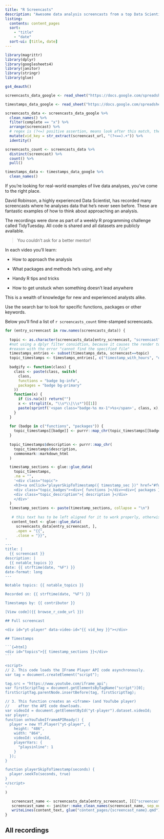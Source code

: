 ```yaml
---
title: "R Screencasts"
description: "Awesome data analysis screencasts from a top Data Scientist" 
listing:
  contents: content_pages
  sort:
    - "title"
    - "date"
  sort-ui: [title, date]
---
```


```r
library(magrittr)
library(dplyr)
library(googlesheets4)
library(janitor)
library(stringr)
library(glue)
```

```r
gs4_deauth()

screencasts_data_google <- read_sheet("https://docs.google.com/spreadsheets/d/1pjj_G9ncJZPGTYPkR1BYwzA6bhJoeTfY2fJeGKSbOKM/edit#gid=444382177", sheet = "Summary")

timestamps_data_google <- read_sheet("https://docs.google.com/spreadsheets/d/1pjj_G9ncJZPGTYPkR1BYwzA6bhJoeTfY2fJeGKSbOKM/edit#gid=444382177", sheet = "Screencasts")

screencasts_data <- screencasts_data_google %>% 
  clean_names() %>% 
  filter(complete == "x") %>% 
  arrange(screencast) %>% 
  # regex is (?<=) positive assertion, means look after this match, then the additional = is the things to match,and .+ is all characters except whitespace 
  mutate(vid_key = str_extract(screencast_url, "(?<==).+")) %>% 
  identity() 

screencasts_count <- screencasts_data %>% 
  distinct(screencast) %>% 
  count() %>% 
  pull()

timestamps_data <- timestamps_data_google %>% 
  clean_names()
```

If you're looking for real-world examples of live data analyses, you've come to the right place.

David Robinson, a highly experienced Data Scientist, has recorded many screencasts where he analyses data that he's never seen before. These are fantastic examples of how to think about approaching an analysis.

The recordings were done as part of a weekly R programming challenge called TidyTuesday. All code is shared and all datasets are publicly available.

> You couldn't ask for a better mentor!

In each video you'll learn:

- How to approach the analysis

- What packages and methods he's using, and why

- Handy R tips and tricks

- How to get unstuck when something doesn't lead anywhere   

This is a wealth of knowledge for new and experienced analysts alike. 

Use the search bar to look for specific functions, packages or other keywords. 

Below you'll find a list of `r screencasts_count`  time-stamped screencasts.

````r

for (entry_screencast in row.names(screencasts_data)) {
 
  topic <- as.character(screencasts_data[entry_screencast, "screencast"])
  #not using a dplyr filter considtion, because it causes the render to fail for some 
  #reason with the error "cannot find the specified file"
  timestamps_entries <- subset(timestamps_data, screencast==topic)
  topic_timestamps <- timestamps_entries[, c("timestamp_with_hours", "description", "functions", "packages", "timestamp_sec")]
  
  badgify <- function(class) {
    class <- paste(class, switch(
      class,
      functions = "badge bg-info",
      packages = "badge bg-primary"
    ))
    function(x) {
      if (is.na(x)) return("")
      x <- strsplit(x, "\\s*\\|\\s*")[[1]]
      paste(sprintf('<span class="badge-%s mx-1">%s</span>', class, x), collapse = "")
    }
  }
  
  for (badge in c("functions", "packages")) {
    topic_timestamps[[badge]] <- purrr::map_chr(topic_timestamps[[badge]], badgify(badge))
  }
  
  topic_timestamps$description <- purrr::map_chr(
    topic_timestamps$description,
    commonmark::markdown_html
  )

  timestamp_sections <- glue::glue_data(
    topic_timestamps,
    .na = "",
    '<div class="topic">
    <h3><a onClick="playerSkipToTimestamp({ timestamp_sec })" href="#full-screencast">{ timestamp_with_hours }</a></h3>
    <div class="topic_badges"><div>{ functions }</div><div>{ packages }</div></div>
    <div class="topic_description">{ description }</div>
    </div>'
  )
  timestamp_sections <- paste(timestamp_sections, collapse = "\n")
  
   # this text has to be left aligned for it to work properly, otherwise it gets tabbed and is not recognised as a yaml header. Might be because of the AS IS argument
   content_text <- glue::glue_data(
     screencasts_data[entry_screencast, ],
     .open = "{{",
     .close = "}}",
'
---
title: |
  {{ screencast }}
description: |
  {{ notable_topics }}
date: {{ strftime(date, "%F") }}
date-format: long
---

Notable topics: {{ notable_topics }}

Recorded on: {{ strftime(date, "%F") }}

Timestamps by: {{ contributor }}

[View code]({{ browse_r_code_url }})

## Full screencast

<div id="yt-player" data-video-id="{{ vid_key }}"></div>

## Timestamps

```{=html}
<div id="topics">{{ timestamp_sections }}</div>
```
     
<script>
// 2. This code loads the IFrame Player API code asynchronously.
var tag = document.createElement("script");

tag.src = "https://www.youtube.com/iframe_api";
var firstScriptTag = document.getElementsByTagName("script")[0];
firstScriptTag.parentNode.insertBefore(tag, firstScriptTag);

// 3. This function creates an <iframe> (and YouTube player)
//    after the API code downloads.
var videoId = document.getElementById("yt-player").dataset.videoId;
var player;
function onYouTubeIframeAPIReady() {
  player = new YT.Player("yt-player", {
    height: "486",
    width: "864",
    videoId: videoId,
    playerVars: {
      "playsinline": 1
    }
  });
}

function playerSkipToTimestamp(seconds) {
  player.seekTo(seconds, true)
}
</script>
'
)

   screencast_name <- screencasts_data[entry_screencast, ][["screencast"]]
   screencast_name <- janitor::make_clean_names(screencast_name, sep_out = "-")
   writeLines(content_text, glue("content_pages/{screencast_name}.qmd"))
}
````

## All recordings
